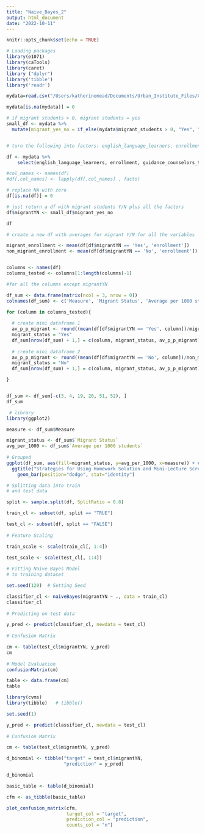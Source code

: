 ```yaml
---
title: "Naive_Bayes_2"
output: html_document
date: "2022-10-11"
---
```


```r
knitr::opts_chunk$set(echo = TRUE)
```

```r
# Loading packages
library(e1071)
library(caTools)
library(caret)
library ("dplyr")
library('tibble')
library('readr')
```

```r
mydata=read.csv("/Users/katherinemead/Documents/Urban_Institute_Files/Csv_files/school-districts_ccd_directory_2007.csv")

mydata[is.na(mydata)] = 0

# if migrant students > 0, migrant students = yes
small_df <- mydata %>% 
  mutate(migrant_yes_no = if_else(mydata$migrant_students > 0, "Yes", "No"))


# turn the following into factors: english_language_learners, enrollment, guidance_counselors_total_fte, instructional_aides_fte, lea_admin_support_staff_fte, lea_administrators_fte, librarian_specialists_fte, librarian_support_staff_fte, number_of_schools, other_staff_fte, school_admin_support_staff_fte, school_administrators_fte, school_counselors_fte, school_psychologists_fte, school_staff_total_fte, spec_ed_students, supervisory_union_number, support_staff_other_fte, support_staff_stu_wo_psych_fte, support_staff_students_fte, teachers_elementary_fte, teachers_kindergarten_fte, teachers_prek_fte, teachers_secondary_fte, teachers_total_fte, teachers_ungraded_fte

df <- mydata %>% 
    select(english_language_learners, enrollment, guidance_counselors_total_fte, instructional_aides_fte, lea_admin_support_staff_fte, lea_administrators_fte, librarian_specialists_fte, librarian_support_staff_fte, number_of_schools, other_staff_fte, school_admin_support_staff_fte, school_administrators_fte, school_counselors_fte, school_psychologists_fte, school_staff_total_fte, spec_ed_students, supervisory_union_number, support_staff_other_fte, support_staff_stu_wo_psych_fte, support_staff_students_fte, teachers_elementary_fte, teachers_kindergarten_fte, teachers_prek_fte, teachers_secondary_fte, teachers_total_fte, teachers_ungraded_fte)

#col_names <- names(df)
#df[,col_names] <- lapply(df[,col_names] , facto)

# replace NA with zero
df[is.na(df)] = 0

# just return a df with migrant students Y/N plus all the factors
df$migrantYN <- small_df$migrant_yes_no

df

```

```r
# create a new df with averages for migrant Y/N for all the variables

migrant_enrollment <- mean(df[df$migrantYN == 'Yes', 'enrollment'])
non_migrant_enrollment <- mean(df[df$migrantYN == 'No', 'enrollment'])


columns <- names(df)
columns_tested <- columns[1:length(columns)-1]

#for all the columns except migrantYN

df_sum <- data.frame(matrix(ncol = 3, nrow = 0))
colnames(df_sum) <- c('Measure', 'Migrant Status', 'Average per 1000 students')

for (column in columns_tested){
  
  # create mini dataframe 1
  av_p_p_migrant <- round((mean(df[df$migrantYN == 'Yes', column])/migrant_enrollment)*1000, 0)
  migrant_status = "Yes"
  df_sum[nrow(df_sum) + 1,] = c(column, migrant_status, av_p_p_migrant)
  
  # create mini dataframe 2
  av_p_p_migrant <- round((mean(df[df$migrantYN == 'No', column])/non_migrant_enrollment)*1000, 0)
  migrant_status = "No"
  df_sum[nrow(df_sum) + 1,] = c(column, migrant_status, av_p_p_migrant)

}


df_sum <- df_sum[-c(3, 4, 19, 20, 51, 52), ]
df_sum


```
```r
 # library
library(ggplot2)

measure <- df_sum$Measure

migrant_status <- df_sum$`Migrant Status` 
avg_per_1000 <- df_sum$`Average per 1000 students`
 
# Grouped
ggplot(df_sum, aes(fill=migrant_status, y=avg_per_1000, x=measure)) + coord_flip() +  
  ggtitle("Strategies for Using Homework Solution and Mini-Lecture Screencasts") +
    geom_bar(position="dodge", stat="identity")
```



```r
# Splitting data into train
# and test data

split <- sample.split(df, SplitRatio = 0.8)

train_cl <- subset(df, split == "TRUE")

test_cl <- subset(df, split == "FALSE")
 
# Feature Scaling

train_scale <- scale(train_cl[, 1:4])

test_scale <- scale(test_cl[, 1:4])
 
# Fitting Naive Bayes Model 
# to training dataset

set.seed(120)  # Setting Seed

classifier_cl <- naiveBayes(migrantYN ~ ., data = train_cl)
classifier_cl
 
# Predicting on test data'

y_pred <- predict(classifier_cl, newdata = test_cl)
 
# Confusion Matrix

cm <- table(test_cl$migrantYN, y_pred)
cm
 
# Model Evaluation
confusionMatrix(cm)

```

```r
table <- data.frame(cm)
table
```

```r
library(cvms)
library(tibble)   # tibble()

set.seed(1)
```


```r
y_pred <- predict(classifier_cl, newdata = test_cl)
 
# Confusion Matrix

cm <- table(test_cl$migrantYN, y_pred)

d_binomial <- tibble("target" = test_cl$migrantYN,
                     "prediction" = y_pred)

d_binomial

basic_table <- table(d_binomial)

cfm <- as_tibble(basic_table)

plot_confusion_matrix(cfm, 
                      target_col = "target", 
                      prediction_col = "prediction",
                      counts_col = "n")

```





